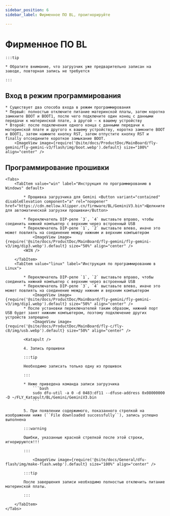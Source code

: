 ```yaml
---
sidebar_position: 6
sidebar_label: Фирменное ПО BL, проигнорируйте

---
```



# Фирменное ПО BL

    :::tip

    * Обратите внимание, что загрузчик уже предварительно записан на заводе, повторная запись не требуется

    :::

## Вход в режим программирования


    * Существует два способа входа в режим программирования
    * Первый: полностью отключите питание материнской платы, затем коротко замкните BOOT и BOOT1, после чего подключите один конец с данными передачи к материнской плате, а другой — к вашему устройству
    * Второй: после подключения одного конца с данными передачи к материнской плате и другого к вашему устройству, коротко замкните BOOT и BOOT1, затем нажмите кнопку RST, затем отпустите кнопку RST и finally отсоедините короткое замыкание BOOT. 
        <ImageView image={require('@site/docs/ProductDoc/MainBoard/fly-gemini/fly-gemini-v3/flash/img/boot.webp').default} size="100%" align="center" />

## Программирование прошивки
    <Tabs>
        <TabItem value="win" label="Инструкция по программированию в Windows" default>

            * Прошивка загрузчика для Gemini <Button variant="contained" disableElevation component="a" rel="noopener" href="https://cdn.mellow.klipper.cn/firmware/BL/GeminiV3.bin">Щелкните для автоматической загрузки прошивки</Button>

            * Переключатель DIP-реле `3`, `4` выставьте вправо, чтобы соединить нижний компьютер с верхним через встроенный USB
            * Переключатель DIP-реле `1`, `2` выставьте влево, иначе это может повлиять на соединение между нижним и верхним компьютером
                <ImageView image={require('@site/docs/ProductDoc/MainBoard/fly-gemini/fly-gemini-v3/img/dip3.webp').default} size="50%" align="center" />
            <WIN />

        </TabItem>
        <TabItem value="linux" label="Инструкция по программированию в Linux">

            * Переключатель DIP-реле `1`, `2` выставьте вправо, чтобы соединить нижний компьютер с верхним через встроенный USB
            * Переключатель DIP-реле `3`, `4` выставьте влево, иначе это может повлиять на соединение между нижним и верхним компьютером
                <ImageView image={require('@site/docs/ProductDoc/MainBoard/fly-gemini/fly-gemini-v3/img/dip1.webp').default} size="50%" align="center" />
            * После установки переключателей таким образом, нижний порт USB будет занят нижним компьютером, поэтому подключение других устройств запрещено
                <ImageView image={require('@site/docs/ProductDoc/MainBoard/fly-c/fly-c8/img/usb.webp').default} size="50%" align="center" />

            <Katapult />

            4. Запись прошивки

            :::tip

            Необходимо записать только одну из прошивок

            :::

            * Ниже приведена команда записи загрузчика
                ```bash
                sudo dfu-util -a 0 -d 0483:df11 --dfuse-address 0x08000000 -D ~/FLY_Katapult/BL/Gemini/GeminiV3.bin
                ```

            5. При появлении содержимого, показанного стрелкой на изображении ниже (``File downloaded successfully``), запись успешно выполнена

            :::warning

            Ошибки, указанные красной стрелкой после этой строки, игнорируются!!!

            :::

                <ImageView image={require('@site/docs/General/dfu-flash/img/make-flash.webp').default} size="100%" align="center" />

            :::tip

            После завершения записи необходимо полностью отключить питание материнской платы.

            :::

        </TabItem>
    </Tabs>
